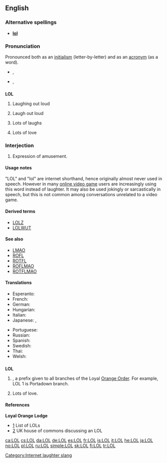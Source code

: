 {{also|lol}}
==English==
{{rfc}}

===Alternative spellings===
* '''[[lol]]'''

===Pronunciation===
Pronounced both as an [[Appendix:Glossary#initialism|initialism]] (letter-by-letter) and as an [[Appendix:Glossary#acronym|acronym]] (as a word).
* {{a|UK}} {{IPA|/ɛl.əu.ɛl/|/lɔːl/|/lɒl/}}, {{SAMPA|/El.@U.El/|/lO:l/|/lQl/}}
* {{a|US}} {{IPA|/ɛl.oʊ.ɛl/|/lɔl/|/lɑl/|/loʊl/|/lol/}}, {{SAMPA|/El.oU.El/|/lOl/|/lAl/|/loUl/|/lol/}}

==={{initialism}}===
{{wikipedia}}
'''LOL'''

# {{context|internet|internet slang}} Laughing out loud
# {{context|internet|internet slang}} Laugh out loud
# {{context|internet|internet slang}} Lots of laughs {{qualifier|occasionally used}}
# {{context|letter-writing}} Lots of love {{qualifier|now obsolete}}

===Interjection===
{{en-intj}}

# {{context|internet|internet slang}} Expression of amusement.

====Usage notes====
"LOL" and "lol" are internet shorthand, hence originally almost never used in speech.  However in many [[online game|online video game]] users are increasingly using this word instead of laughter.  It may also be used jokingly or sarcastically in speech, but this is not common among conversations unrelated to a video game.

====Derived terms====
* [[LOLZ]]
* [[LOLWUT]]

====See also====
* [[LMAO]]
* [[ROFL]]
* [[ROTFL]]
* [[ROFLMAO]]
* [[ROTFLMAO]]

====Translations====
{{trans-top|Abbreviation for expression of laughter}}
* Esperanto: {{t-|eo|mdr|xs=Esperanto}}
* French: {{t+|fr|mdr}}
* German: {{t-|de|reps}}
* Hungarian: {{t|hu|hfn}}
* Italian: {{t-|it|rm}}
* Japanese: {{t+|ja|w}}, {{t|ja|www}}
{{trans-mid}}
* Portuguese: {{t|pt|rs}}
* Russian: {{t-|ru|ржёт|tr=rjiot|sc=Cyrl}}
* Spanish: {{t-|es|reva}}
* Swedish: {{t-|sv|asg}}
* Thai: {{t-|th|ห้าๆๆ|tr=hâa-hâa-hâa|sc=Thai|xs=Thai}}
* Welsh: {{t-|cy|CAYU|xs=Welsh}}
{{trans-bottom}}

==={{initialism}}===
{{wikipedia|Loyal Orange Lodge}}
'''LOL'''

# {{context|USA|British commonwealth|Ireland}} {{w|Loyal Orange Lodge}}, a prefix given to all branches of the Loyal [[Orange Order]]. For example, LOL 1 is Portadown branch.
# {{dated}} Lots of love.

====References====
'''Loyal Orange Lodge'''
* [http://www.newtownardsorange.org.uk/twelfth2002.htm] List of LOLs
* [http://www.publications.parliament.uk/pa/cm200304/cmhansrd/vo041118/text/41118w21.htm] UK house of commons discussing an LOL

[[Category:Internet laughter slang]]

[[ca:LOL]]
[[cs:LOL]]
[[da:LOL]]
[[de:LOL]]
[[es:LOL]]
[[fr:LOL]]
[[is:LOL]]
[[it:LOL]]
[[he:LOL]]
[[ja:LOL]]
[[no:LOL]]
[[pl:LOL]]
[[ru:LOL]]
[[simple:LOL]]
[[sk:LOL]]
[[fi:LOL]]
[[tr:LOL]]